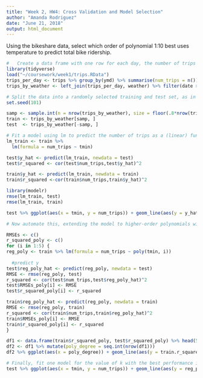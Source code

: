 ```yaml
---
title: "Week 2, HW4: Cross Validation and Model Selection"
author: "Amanda Rodriguez"
date: "June 21, 2018"
output: html_document
---
```


Using the bikeshare data, select which order of polynomial 1:10 best uses temperature to predict total bike ridership.
```r
#	Create a data frame with one row for each day, the number of trips taken on that day, and the minimum temperature on that day.
library(tidyverse)
load("~/coursework/week1/trips.RData")
trips_per_day <- trips %>% group_by(ymd) %>% summarise(num_trips = n()) 
trips_by_weather <- left_join(trips_per_day, weather) %>% filter(date > 0)

# Split the data into a randomly selected training and test set, as in the above exercise, with 80% of the data for training the model and 20% for testing.
set.seed(101) 

samp <- sample.int(n = nrow(trips_by_weather), size = floor(.8*nrow(trips_by_weather)), replace = F)
train <- trips_by_weather[samp, ]
test  <- trips_by_weather[-samp, ]

# Fit a model using lm to predict the number of trips as a (linear) function of the minimum temperature, and evaluate the fit on the training and testing data sets. Do this first visually by plotting the predicted and actual values as a function of the minimum temperature. Then do this with R^2 and RMSE on both the training and test sets. You'll want to use the predict and cor functions for this.
lm_train <- train %>%  
  lm(formula = num_trips ~ tmin)

test$y_hat <- predict(lm_train, newdata = test)
test$r_squared <- cor(test$num_trips,test$y_hat)^2

train$y_hat <- predict(lm_train, newdata = train)
train$r_squared <-cor(train$num_trips,train$y_hat)^2

library(modelr)
rmse(lm_train, test)
rmse(lm_train, train)

test %>% ggplot(aes(x = tmin, y = num_trips)) + geom_line(aes(y = y_hat)) + geom_point()

```

```r
# Now automate this, extending the model to higher-order polynomials with a for loop over the degree k. For each value of k, fit a model to the training data and save the R^2 on the training data to one vector and test vector to another. Then plot the training and test R^2 as a function of k. What value of k has the best performance?

RMSEs <- c()
r_squared_poly <- c()
for (i in 1:5) { 
reg_poly <- train %>% lm(formula = num_trips ~ poly(tmin, i))
  
  #predict y
test$reg_poly_hat <- predict(reg_poly, newdata = test)
RMSE <- rmse(reg_poly, test)
r_squared <- cor(test$num_trips,test$reg_poly_hat)^2
test$RMSEs_poly[i] <- RMSE
test$r_squared_poly[i] <- r_squared

train$reg_poly_hat <- predict(reg_poly, newdata = train)
RMSE <- rmse(reg_poly, train)
r_squared <- cor(train$num_trips,train$reg_poly_hat)^2
train$RMSEs_poly[i] <- RMSE
train$r_squared_poly[i] <- r_squared
} 

df1 <- data.frame(train$r_squared_poly, test$r_squared_poly) %>% head(5)
df2 <- df1 %>% mutate(poly_degree = seq.int(nrow(df1)))
df2 %>% ggplot(aes(x = poly_degree)) + geom_line(aes(y = train.r_squared_poly)) + geom_line(aes(y = test.r_squared_poly), color = "red")
```

```r

# Finally, fit one model for the value of k with the best performance in 5), and plot the actual and predicted values for this model.
test %>% ggplot(aes(x = tmin, y = num_trips)) + geom_line(aes(y = reg_poly_hat)) + geom_point()

```